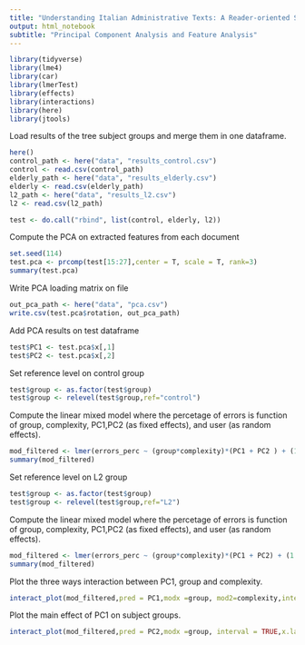 ```yaml
---
title: "Understanding Italian Administrative Texts: A Reader-oriented Study for Text Readability and Simplification"
output: html_notebook
subtitle: "Principal Component Analysis and Feature Analysis"
---
```


```r

library(tidyverse)
library(lme4)
library(car)
library(lmerTest)
library(effects)
library(interactions)
library(here)
library(jtools)
```
Load results of the tree subject groups and merge them in one dataframe.
```r
here()
control_path <- here("data", "results_control.csv")
control <- read.csv(control_path)
elderly_path <- here("data", "results_elderly.csv")
elderly <- read.csv(elderly_path)
l2_path <- here("data", "results_l2.csv")
l2 <- read.csv(l2_path)

test <- do.call("rbind", list(control, elderly, l2))

```
Compute the PCA on extracted features from each document 
```r
set.seed(114)
test.pca <- prcomp(test[15:27],center = T, scale = T, rank=3)
summary(test.pca)
```
Write PCA loading matrix on file
```r
out_pca_path <- here("data", "pca.csv")
write.csv(test.pca$rotation, out_pca_path)

```
Add PCA results on test dataframe
```r

test$PC1 <- test.pca$x[,1]
test$PC2 <- test.pca$x[,2]

```
Set reference level on control group
```r
test$group <- as.factor(test$group)
test$group <- relevel(test$group,ref="control")
```
Compute the linear mixed model where the percetage of errors is function of group, complexity, PC1,PC2 (as fixed effects), and user (as random effects).

```r
mod_filtered <- lmer(errors_perc ~ (group*complexity)*(PC1 + PC2 ) + (1|user), data = test)
summary(mod_filtered)
```
Set reference level on L2 group
```r
test$group <- as.factor(test$group)
test$group <- relevel(test$group,ref="L2")
```
Compute the linear mixed model where the percetage of errors is function of group, complexity, PC1,PC2 (as fixed effects), and user (as random effects).

```r
mod_filtered <- lmer(errors_perc ~ (group*complexity)*(PC1 + PC2) + (1|user) , data = test)
summary(mod_filtered)
```
Plot the three ways interaction between PC1, group and complexity.

```r
interact_plot(mod_filtered,pred = PC1,modx =group, mod2=complexity,interval = TRUE,x.label = "PC1 (Features related to morphology and sentence length)",y.label = "Error percentage",int.width = .95,mod2.labels = c('Complex','Simple'),modx.labels = c('L2','Control','Elderly'))+theme_apa()
```
Plot the main effect of PC1 on subject groups.

```r
interact_plot(mod_filtered,pred = PC2,modx =group, interval = TRUE,x.label = "PC2 (Features related to cohesion and morpho-syntax)",y.label = "Error percentage",int.width = .95, modx.labels = c('L2','Control','Elderly'))+theme_apa()
```

